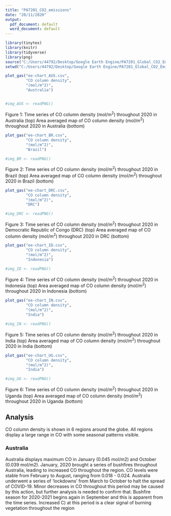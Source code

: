 ```yaml
---
title: "PA7201_CO2_emissions"
date: "20/11/2020"
output:
  pdf_document: default
  word_document: default
---
```

```r
library(tinytex)
library(knitr)
library(tidyverse)
library(png)
source("C:/Users/44792/Desktop/Google Earth Engine/PA7201_Global_CO2_Emissions/plot_gas.R")
setwd("C:/Users/44792/Desktop/Google Earth Engine/PA7201_Global_CO2_Emissions/")
```


```r
plot_gas("ee-chart_AUS.csv", 
         "CO column density", 
         "(mol/m^2)",
         "Australia")


#img_AUS <- readPNG()
```

Figure 1: Time series of CO column density (mol/m^2^) throughout 2020 in Australia (top)
Area averaged map of CO column density (mol/m^2^) throughout 2020 in Australia (bottom)

```r
plot_gas("ee-chart_BR.csv", 
         "CO column density", 
         "(mol/m^2)",
         "Brazil")

#img_BR <- readPNG()
```

Figure 2: Time series of CO column density (mol/m^2^) throughout 2020 in Brazil (top)
Area averaged map of CO column density (mol/m^2^) throughout 2020 in Brazil (bottom)

```r
plot_gas("ee-chart_DRC.csv", 
         "CO column density", 
         "(mol/m^2)",
         "DRC")

#img_DRC <- readPNG()
```

Figure 3: Time series of CO column density (mol/m^2^) throughout 2020 in Democratic Republic of Congo (DRC) (top)
Area averaged map of CO column density (mol/m^2^) throughout 2020 in DRC (bottom)

```r
plot_gas("ee-chart_ID.csv", 
         "CO column density", 
         "(mol/m^2)",
         "Indonesia")

#img_ID <- readPNG()
```

Figure 4: Time series of CO column density (mol/m^2^) throughout 2020 in Indonesia (top)
Area averaged map of CO column density (mol/m^2^) throughout 2020 in Indonesia (bottom)

```r
plot_gas("ee-chart_IN.csv", 
         "CO column density", 
         "(mol/m^2)",
         "India")

#img_IN <- readPNG()
```

Figure 5: Time series of CO column density (mol/m^2^) throughout 2020 in India (top)
Area averaged map of CO column density (mol/m^2^) throughout 2020 in India (bottom)

```r
plot_gas("ee-chart_UG.csv", 
         "CO column density", 
         "(mol/m^2)",
         "India")

#img_UG <- readPNG()
```

Figure 6: Time series of CO column density (mol/m^2^) throughout 2020 in Uganda (top)
Area averaged map of CO column density (mol/m^2^) throughout 2020 in Uganda (bottom)

## Analysis

CO column density is shown in 6 regions around the globe. All regions display a large range in CO with some seasonal patterns visible. 

### Australia

Australia displays maximum CO in January (0.045 mol/m2) and October (0.039 mol/m2). January, 2020 brought a series of bushfires throughout Australia, leading to increased CO throughout the region. CO levels were stable from February to August, ranging from 0.018 - 0.024. Australia underwent a series of 'lockdowns' from March to October to halt the spread of COVID-19. Minor decreases in CO throughout this period may be caused by this action, but further analysis is needed to confirm that. Bushfire season for 2020-2021 begins again in September and this is apparent from the time series. Increased C) at this period is a clear signal of burning vegetation throughout the region     